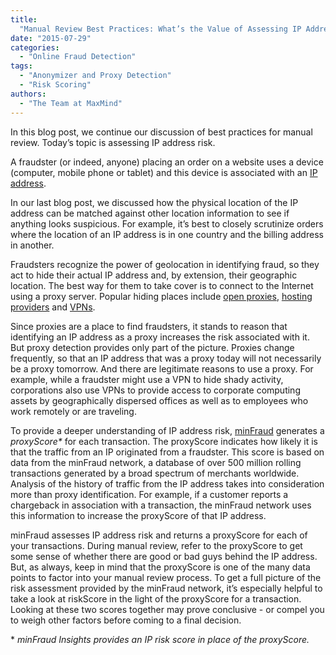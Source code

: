 ```yaml
---
title:
  "Manual Review Best Practices: What’s the Value of Assessing IP Address Risk?"
date: "2015-07-29"
categories:
  - "Online Fraud Detection"
tags:
  - "Anonymizer and Proxy Detection"
  - "Risk Scoring"
authors:
  - "The Team at MaxMind"
---
```


In this blog post, we continue our discussion of best practices for manual
review. Today’s topic is assessing IP address risk.

A fraudster (or indeed, anyone) placing an order on a website uses a device
(computer, mobile phone or tablet) and this device is associated with an
[IP address](https://en.wikipedia.org/wiki/IP_address).

In our last blog post, we discussed how the physical location of the IP address
can be matched against other location information to see if anything looks
suspicious. For example, it’s best to closely scrutinize orders where the
location of an IP address is in one country and the billing address in another.

Fraudsters recognize the power of geolocation in identifying fraud, so they act
to hide their actual IP address and, by extension, their geographic location.
The best way for them to take cover is to connect to the Internet using a proxy
server. Popular hiding places include
[open proxies](https://en.wikipedia.org/wiki/Open_proxy),
[hosting providers](https://www.spamhaus.org/news/article/687/how-hosting-providers-can-battle-fraudulent-sign-ups)
and [VPNs](https://en.wikipedia.org/wiki/Virtual_private_network).

Since proxies are a place to find fraudsters, it stands to reason that
identifying an IP address as a proxy increases the risk associated with it. But
proxy detection provides only part of the picture. Proxies change frequently, so
that an IP address that was a proxy today will not necessarily be a proxy
tomorrow. And there are legitimate reasons to use a proxy. For example, while a
fraudster might use a VPN to hide shady activity, corporations also use VPNs to
provide access to corporate computing assets by geographically dispersed offices
as well as to employees who work remotely or are traveling.

To provide a deeper understanding of IP address risk,
[minFraud](https://www.maxmind.com/en/minfraud-services) generates a
_proxyScore\*_ for each transaction. The proxyScore indicates how likely it is
that the traffic from an IP originated from a fraudster. This score is based on
data from the minFraud network, a database of over 500 million rolling
transactions generated by a broad spectrum of merchants worldwide. Analysis of
the history of traffic from the IP address takes into consideration more than
proxy identification. For example, if a customer reports a chargeback in
association with a transaction, the minFraud network uses this information to
increase the proxyScore of that IP address.

minFraud assesses IP address risk and returns a proxyScore for each of your
transactions. During manual review, refer to the proxyScore to get some sense of
whether there are good or bad guys behind the IP address. But, as always, keep
in mind that the proxyScore is one of the many data points to factor into your
manual review process. To get a full picture of the risk assessment provided by
the minFraud network, it’s especially helpful to take a look at riskScore in the
light of the proxyScore for a transaction. Looking at these two scores together
may prove conclusive - or compel you to weigh other factors before coming to a
final decision.

\* _minFraud Insights provides an IP risk score in place of the proxyScore._
